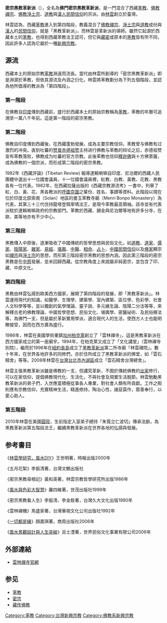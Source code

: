 '''密宗黑教革新派'''（{{lang-en|Mizongheism, Black Esoteric Religion}}），全名為'''佛門密宗黑教革新派'''，是一門混合了西藏[[苯教|苯教]]、[[佛教|佛教]][[禪宗|禪宗]]、[[佛教|佛教]][[淨土宗|淨土宗]]、[[道教|道教]]與[[漢人|漢人]][[中國民間信仰|民間信仰]]的宗派。由[[林雲|林雲]]創立於臺灣。

林雲認為，西藏[[苯教|苯教]]進入到第四階段，教義混合了[[佛教|佛教]][[禪宗|禪宗]]、[[淨土宗|淨土宗]]與[[道教|道教]]成份與[[漢人|漢人]]的[[中國民間信仰|民間信仰]]，就是「黑教革新派」，而林雲是革新派的導師。雖然它起源於西藏本土的[[苯教|苯教]]，也得到西藏苯教法王認可，但它與[[藏密|藏密]]或原本的[[黑教|黑教]]皆有所不同，因此許多人認為它屬於一種[[新興宗教|新興宗教]]。

==源流==
{{see also|苯教|藏傳佛教|密宗}}

西藏本土的原始宗教[[苯教|苯教]]淵遠而流長。當代由林雲所創導的「密宗黑教革新派」即是淵源於苯教，但依其源流及內涵之衍化，林雲將苯教劃分為下列五個階段，並認為他所倡導的教派為「第四階段」。

===第一階段===
在佛教自[[印度|印度]]傳到西藏前，盛行於西藏本土的原始宗教稱為[[苯教|苯教]]，苯教的年曆可追溯至一萬八千年前。這是第一階段的密宗黑教。

===第二階段===
佛教自印度傳到西藏後，在西藏蓬勃發展，成為主要宗教信仰。苯教曾与佛教有过激烈的冲突。直到吐蕃的[[赞普|赞普]][[赤德祖赞|赤德祖赞]]主持进行佛教与苯教的辩论之后，赤德祖赞宣布苯教落败，佛教成为吐蕃的官方宗教。此後苯教也信仰[[釋迦佛|釋迦佛]]與十方佛菩薩，成為佛教的一個宗派，而形成第二階段的密宗黑教。

1982年《西藏評論》(Tibetan Review) 報導達賴喇嘛自印度、尼泊爾的西藏人民團體中選出十一位國會議員，十一位國會議員裡，紅教、白教、黃教、花教、黑教各有一位代表。1982年，在西藏拉薩出版的《西藏宗教源流考》一書中，列舉了紅、白、黃、花、黑各教派的[[呼圖克圖|呼圖克圖]]之輩份、姓名、事蹟等資料。此階段以現在位於印度北部索南（Solan）地區的曼玉苯教寺廟（Menri Bonpo Monastery）為代表，其第三十三代住持龍塔登珮寧瑪法王，是現今苯教最高領袖。該寺並有代表派駐於達賴喇嘛政府的宗教部門。苯教於西藏、錫金與尼泊爾等地有許多分寺，在歐、美等地亦有不少中心。

===第三階段===
黑教傳入中原後，逐漸吸收了中國傳統的哲學思想與民俗文化，如[[道教|道教]]、[[道家|道家]]、[[儒家|儒家]]、[[陰陽家|陰陽家]]、[[雜家|雜家]]、[[易經|易經]]、[[堪輿|堪輿]]、[[中醫|中醫]]、[[相命|相命]]、[[占卜|占卜]]、[[中國民間信仰|中國民間信仰]]以及[[佛家|佛家]]顯宗如[[禪宗|禪宗]]與[[淨土宗|淨土宗]]的思想，而形第三階段密宗黑教的思想內涵。因此第三階段的密宗黑教是在[[中原|中原]]發展，並未回歸西藏。從宗教角度上來說屬非純密宗，並包含了印、藏、中原文化。

===第四階段===
黑教由林雲弘揚到歐美西方國家，展開了第四階段的發展，即「黑教革新派」。林雲運用現代的知識，如醫學、生理學、建築學、室內建築、區位學、色彩學、社會人文科學等等，並以獨創的氣學理論、靈子說、多元緣生論、陰陽二分法等等，來解釋古老的佛教理論、中國哲學思想、民俗文化、堪輿學、密醫祕術、及民俗療法等，為佛門一支，但是屬於革新實用學派，適合現代人的生活，使西方人士也能明瞭接受，因而在西方廣為盛行。

1986年，林雲在美國學術重鎮[[加州|加州]][[柏克萊|柏克萊]]創立了「雲林禪寺」，這是黑教革新派在西方國家成立的第一座廟宇。1994年，在柏克萊又成立了「文化講堂」（雲林禪寺別院），繼而於1996年在[[紐約|紐約]][[長島|長島]]成立了[[黑教革新派|黑教革新派]]第二所寺廟「林雲禪院」。數十年來，在世界各地許多的同修們，亦於住所成立了黑教革新派的佛堂，如「雲石精舍」等等。2008年林雲在[[台灣|台灣]][[台北市|台北市]][[內湖區|內湖區]]成立「雲石精舍台灣總舍」。

林雲主張黑教革新派雖是佛教的一支，但講究革新，不囿於傳統佛教的[[出家|出家]]修行，可以在家信仰，提倡佛教現代化、生活化，不與社會及現實生活脫節。林雲勉勵黑教革新派的弟子們，入世應當積極從事各人專業，對社會人類有所貢獻。工作之暇則應有宗教信仰，充實精神生活，精進修持，陶冶心性，諸惡莫作，眾善奉行，以愛心助人。

===第五階段===
2010年林雲在美國[[圓寂|圓寂]]，生前指定入室弟子總持「朱筧立仁波切」傳承法脈，為黑教革新派第五階段法王，繼續黑教革新派在世界各地的弘揚與發展。

==参考書目==
<div class="references-small">
<references />《[http://www.books.com.tw/exep/assp.php/jamezku/products/0010013043?utm_source=jamezku&utm_medium=ap-books&utm_content=recommend&utm_campaign=ap-201406 林雲學研究，風水DIY]》王世明著，時報出版2000年
</div>
<div class="references-small">
<references />《五月花絮》李振清著，台灣文鶴出版社
</div>
<div class="references-small">
<references />《密宗黑教尋根記》黃和英著，林雲宗教哲學研究所出版1986年
</div>
<div class="references-small">
<references />《[http://www.books.com.tw/exep/assp.php/jamezku/products/0010065285?utm_source=jamezku&utm_medium=ap-books&utm_content=recommend&utm_campaign=ap-201406 風水與色彩大智慧]》羅四維著，世茂出版社1999年
</div>
<div class="references-small">
<references />《密宗黑教看人生》李振清、李金銓著，台灣久大文化出版1990年
</div>
<div class="references-small">
<references />《雲林禪機》馬盛家著，台灣華視文化公司出版社1992年
</div>
<div class="references-small">
<references />《[http://www.books.com.tw/exep/assp.php/jamezku/products/0010336103?utm_source=jamezku&utm_medium=ap-books&utm_content=recommend&utm_campaign=ap-201406 一切都是緣]》顏嘉琪著，商周出版社2006年
</div>
<div class="references-small">
<references />《[http://www.books.com.tw/exep/assp.php/jamezku/products/0010332448?utm_source=jamezku&utm_medium=ap-books&utm_content=recommend&utm_campaign=ap-201406 風水景觀設計與人生突破]{{dead link|date=2017年12月 |bot=InternetArchiveBot |fix-attempted=yes }}》呂士澧著，世界民俗文化事業有限公司2006年
</div>

==外部連結==
*[https://web.archive.org/web/20120126110222/http://www.yunlintemple.org/ 雲林禪寺官網]

==参见==
*[[苯教|苯教]]
*[[密宗|密宗]]
*[[藏传佛教|藏传佛教]]

[[Category:苯教|Category:苯教]]
[[Category:台灣新興宗教|Category:台灣新興宗教]]
[[Category:佛教系新興宗教|Category:佛教系新興宗教]]
